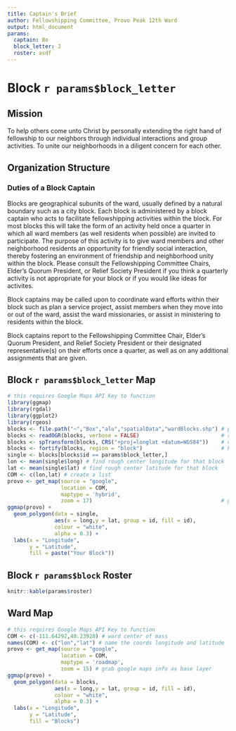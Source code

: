 ```yaml
---
title: Captain's Brief
author: Fellowshipping Committee, Provo Peak 12th Ward
output: html_document
params: 
  captain: Bo
  block_letter: J
  roster: asdf
---
```


# Block `r params$block_letter`

## Mission

To help others come unto Christ by personally extending the right hand of fellowship to our neighbors through individual interactions and group activities. To unite our neighborhoods in a diligent concern for each other.

## Organization Structure
### Duties of a Block Captain
Blocks are geographical subunits of the ward, usually defined by a natural boundary such as a city block. Each block is administered by a block captain who acts to facilitate fellowshipping activities within the block. For most blocks this will take the form of an activity held once a quarter in which all ward members (as well residents when possible) are invited to participate. The purpose of this activity is to give ward members and other neighborhood residents an opportunity for friendly social interaction, thereby fostering an environment of friendship and neighborhood unity within the block. Please consult the Fellowshipping Committee Chairs, Elder's Quorum President, or Relief Society President if you think a quarterly activity is not appropriate for your block or if you would like ideas for activites.

Block captains may be called upon to coordinate ward efforts within their block such as plan a service project, assist members when they move into or out of the ward, assist the ward missionaries, or assist in ministering to residents within the block.

Block captains report to the Fellowshipping Committee Chair, Elder's Quorum President, and Relief Society President or their designated representative(s) on their efforts once a quarter, as well as on any additional assignments that are given.

## Block `r params$block_letter` Map

```r
# this requires Google Maps API Key to function
library(ggmap)
library(rgdal)
library(ggplot2)
library(rgeos)
blocks <- file.path("~","Box","alu","spatialData","wardBlocks.shp") # path to ward blocks polygon file
blocks <- readOGR(blocks, verbose = FALSE)                          # read block boundaries shapefile
blocks <- spTransform(blocks, CRS("+proj=longlat +datum=WGS84"))    # convert to compatible coordinate reference system for google maps
blocks <- fortify(blocks, region = "block")                         # key block as region so it can be referenced
single <- blocks[blocks$id == params$block_letter,]                        # select data for that block to plot
lon <- mean(single$long) # find rough center longitude for that block
lat <- mean(single$lat) # find rough center latitude for that block
COM <- c(lon,lat) # create a list
provo <- get_map(source = "google",
                 location = COM,
                 maptype = 'hybrid',
                 zoom = 17)                                         # grab google maps info as base layer
ggmap(provo) + 
  geom_polygon(data = single, 
               aes(x = long,y = lat, group = id, fill = id),
               colour = "white",
               alpha = 0.3) +
  labs(x = "Longitude",
       y = "Latitude",
       fill = paste("Your Block"))
```


## Block `r params$block` Roster
```r
knitr::kable(params$roster)
```

## Ward Map

```r
# this requires Google Maps API Key to function
COM <- c(-111.64292,40.23920) # ward center of mass
names(COM) <- c("lon","lat") # name the coords longitude and latitude
provo <- get_map(source = "google",
                 location = COM,
                 maptype = 'roadmap',
                 zoom = 15) # grab google maps info as base layer
ggmap(provo) + 
  geom_polygon(data = blocks, 
               aes(x = long,y = lat, group = id, fill = id),
               colour = "white",
               alpha = 0.3) +
  labs(x = "Longitude",
       y = "Latitude",
       fill = "Blocks")
```